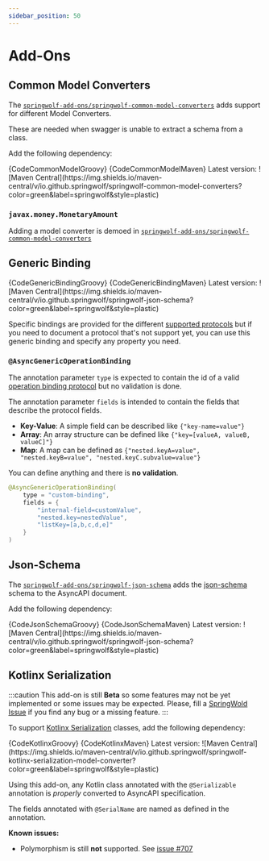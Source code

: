 ```yaml
---
sidebar_position: 50
---
```


# Add-Ons

## Common Model Converters

The [`springwolf-add-ons/springwolf-common-model-converters`](https://github.com/springwolf/springwolf-core/tree/master/springwolf-add-ons/springwolf-common-model-converters) adds support for different Model Converters.

These are needed when swagger is unable to extract a schema from a class.

Add the following dependency:

<Tabs>
  <TabItem value="Groovy" label="Groovy" default>
    <CodeBlock language="groovy">{CodeCommonModelGroovy}</CodeBlock>
  </TabItem>
  <TabItem value="Maven" label="Maven">
    <CodeBlock language="xml">{CodeCommonModelMaven}</CodeBlock>
  </TabItem>
</Tabs>
Latest version: ![Maven Central](https://img.shields.io/maven-central/v/io.github.springwolf/springwolf-common-model-converters?color=green&label=springwolf&style=plastic)

### `javax.money.MonetaryAmount`

Adding a model converter is demoed in [`springwolf-add-ons/springwolf-common-model-converters`](https://github.com/springwolf/springwolf-core/tree/master/springwolf-add-ons/springwolf-common-model-converters)

## Generic Binding

<Tabs>
    <TabItem value="Groovy" label="Groovy" default>
        <CodeBlock language="groovy">{CodeGenericBindingGroovy}</CodeBlock>
    </TabItem>
    <TabItem value="Maven" label="Maven">
        <CodeBlock language="xml">{CodeGenericBindingMaven}</CodeBlock>
    </TabItem>
</Tabs>
Latest version: ![Maven Central](https://img.shields.io/maven-central/v/io.github.springwolf/springwolf-json-schema?color=green&label=springwolf&style=plastic)

Specific bindings are provided for the different [supported protocols](introduction/supported-protocols) but if you need
to document a protocol that's not support yet, you can use this generic binding and specify any property you need.

### `@AsyncGenericOperationBinding`

The annotation parameter `type` is expected to contain the id of a valid [operation binding protocol](https://www.asyncapi.com/docs/reference/specification/v3.0.0#operationBindingsObject)
but no validation is done.

The annotation parameter `fields` is intended to contain the fields that describe the protocol fields.

* **Key-Value**: A simple field can be described like `{"key-name=value"}`
* **Array**: An array structure can be defined like `{"key=[valueA, valueB, valueC]"}`
* **Map**: A map can be defined as `{"nested.keyA=value", "nested.keyB=value", "nested.keyC.subvalue=value"}`

You can define anything and there is **no validation**.

```java
@AsyncGenericOperationBinding(
    type = "custom-binding",
    fields = {
        "internal-field=customValue",
        "nested.key=nestedValue",
        "listKey=[a,b,c,d,e]"
    }
)
```

## Json-Schema

The [`springwolf-add-ons/springwolf-json-schema`](https://github.com/springwolf/springwolf-core/tree/master/springwolf-add-ons/springwolf-json-schema) adds the [json-schema](https://json-schema.org) schema to the AsyncAPI document.

Add the following dependency:

<Tabs>
    <TabItem value="Groovy" label="Groovy" default>
        <CodeBlock language="groovy">{CodeJsonSchemaGroovy}</CodeBlock>
    </TabItem>
    <TabItem value="Maven" label="Maven">
        <CodeBlock language="xml">{CodeJsonSchemaMaven}</CodeBlock>
    </TabItem>
</Tabs>
Latest version: ![Maven Central](https://img.shields.io/maven-central/v/io.github.springwolf/springwolf-json-schema?color=green&label=springwolf&style=plastic)

## Kotlinx Serialization

:::caution
This add-on is still **Beta** so some features may not be yet implemented or some issues may be
expected. Please, fill a [SpringWold Issue](https://github.com/springwolf/springwolf.github.io/issues/new) if you find
any bug or a missing feature.
:::

To support [Kotlinx Serialization](https://github.com/Kotlin/kotlinx.serialization) classes, add the following dependency:

<Tabs>
    <TabItem value="Groovy" label="Groovy" default>
        <CodeBlock language="groovy">{CodeKotlinxGroovy}</CodeBlock>
    </TabItem>
    <TabItem value="Maven" label="Maven">
        <CodeBlock language="xml">{CodeKotlinxMaven}</CodeBlock>
    </TabItem>
</Tabs>
Latest version: ![Maven Central](https://img.shields.io/maven-central/v/io.github.springwolf/springwolf-kotlinx-serialization-model-converter?color=green&label=springwolf&style=plastic)

Using this add-on, any Kotlin class annotated with the `@Serializable` annotation is _properly_ converted to AsyncAPI specification.

The fields annotated with `@SerialName` are named as defined in the annotation.

**Known issues:**

* Polymorphism is still **not** supported. See [issue #707](https://github.com/springwolf/springwolf-core/issues/707)
